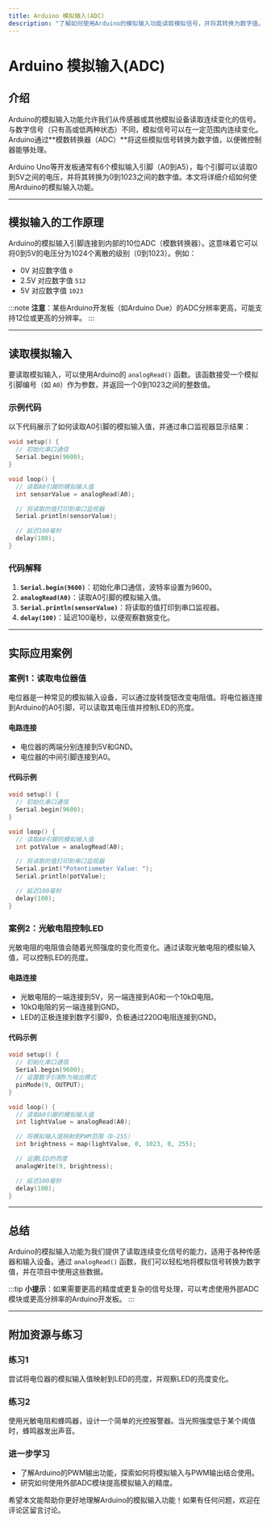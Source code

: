 ```yaml
---
title: Arduino 模拟输入(ADC)
description: "了解如何使用Arduino的模拟输入功能读取模拟信号，并将其转换为数字值。本文适合初学者，包含代码示例和实际应用案例。"
---
```


# Arduino 模拟输入(ADC)

## 介绍

Arduino的模拟输入功能允许我们从传感器或其他模拟设备读取连续变化的信号。与数字信号（只有高或低两种状态）不同，模拟信号可以在一定范围内连续变化。Arduino通过**模数转换器（ADC）**将这些模拟信号转换为数字值，以便微控制器能够处理。

Arduino Uno等开发板通常有6个模拟输入引脚（A0到A5），每个引脚可以读取0到5V之间的电压，并将其转换为0到1023之间的数字值。本文将详细介绍如何使用Arduino的模拟输入功能。

---

## 模拟输入的工作原理

Arduino的模拟输入引脚连接到内部的10位ADC（模数转换器）。这意味着它可以将0到5V的电压分为1024个离散的级别（0到1023）。例如：

- 0V 对应数字值 `0`
- 2.5V 对应数字值 `512`
- 5V 对应数字值 `1023`

:::note
**注意**：某些Arduino开发板（如Arduino Due）的ADC分辨率更高，可能支持12位或更高的分辨率。
:::

---

## 读取模拟输入

要读取模拟输入，可以使用Arduino的 `analogRead()` 函数。该函数接受一个模拟引脚编号（如 `A0`）作为参数，并返回一个0到1023之间的整数值。

### 示例代码

以下代码展示了如何读取A0引脚的模拟输入值，并通过串口监视器显示结果：

```cpp
void setup() {
  // 初始化串口通信
  Serial.begin(9600);
}

void loop() {
  // 读取A0引脚的模拟输入值
  int sensorValue = analogRead(A0);

  // 将读取的值打印到串口监视器
  Serial.println(sensorValue);

  // 延迟100毫秒
  delay(100);
}
```

### 代码解释

1. **`Serial.begin(9600)`**：初始化串口通信，波特率设置为9600。
2. **`analogRead(A0)`**：读取A0引脚的模拟输入值。
3. **`Serial.println(sensorValue)`**：将读取的值打印到串口监视器。
4. **`delay(100)`**：延迟100毫秒，以便观察数据变化。

---

## 实际应用案例

### 案例1：读取电位器值

电位器是一种常见的模拟输入设备，可以通过旋转旋钮改变电阻值。将电位器连接到Arduino的A0引脚，可以读取其电压值并控制LED的亮度。

#### 电路连接

- 电位器的两端分别连接到5V和GND。
- 电位器的中间引脚连接到A0。

#### 代码示例

```cpp
void setup() {
  // 初始化串口通信
  Serial.begin(9600);
}

void loop() {
  // 读取A0引脚的模拟输入值
  int potValue = analogRead(A0);

  // 将读取的值打印到串口监视器
  Serial.print("Potentiometer Value: ");
  Serial.println(potValue);

  // 延迟100毫秒
  delay(100);
}
```

### 案例2：光敏电阻控制LED

光敏电阻的电阻值会随着光照强度的变化而变化。通过读取光敏电阻的模拟输入值，可以控制LED的亮度。

#### 电路连接

- 光敏电阻的一端连接到5V，另一端连接到A0和一个10kΩ电阻。
- 10kΩ电阻的另一端连接到GND。
- LED的正极连接到数字引脚9，负极通过220Ω电阻连接到GND。

#### 代码示例

```cpp
void setup() {
  // 初始化串口通信
  Serial.begin(9600);
  // 设置数字引脚9为输出模式
  pinMode(9, OUTPUT);
}

void loop() {
  // 读取A0引脚的模拟输入值
  int lightValue = analogRead(A0);

  // 将模拟输入值映射到PWM范围（0-255）
  int brightness = map(lightValue, 0, 1023, 0, 255);

  // 设置LED的亮度
  analogWrite(9, brightness);

  // 延迟100毫秒
  delay(100);
}
```

---

## 总结

Arduino的模拟输入功能为我们提供了读取连续变化信号的能力，适用于各种传感器和输入设备。通过 `analogRead()` 函数，我们可以轻松地将模拟信号转换为数字值，并在项目中使用这些数据。

:::tip
**小提示**：如果需要更高的精度或更复杂的信号处理，可以考虑使用外部ADC模块或更高分辨率的Arduino开发板。
:::

---

## 附加资源与练习

### 练习1
尝试将电位器的模拟输入值映射到LED的亮度，并观察LED的亮度变化。

### 练习2
使用光敏电阻和蜂鸣器，设计一个简单的光控报警器。当光照强度低于某个阈值时，蜂鸣器发出声音。

### 进一步学习
- 了解Arduino的PWM输出功能，探索如何将模拟输入与PWM输出结合使用。
- 研究如何使用外部ADC模块提高模拟输入的精度。

希望本文能帮助你更好地理解Arduino的模拟输入功能！如果有任何问题，欢迎在评论区留言讨论。